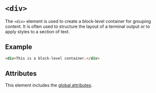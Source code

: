 # `<div>`

The `<div>` element is used to create a block-level container for grouping content. It is often used to structure the layout of a terminal output or to apply styles to a section of text.

## Example

```html
<div>This is a block-level container.</div>
```

## Attributes

This element includes the [global attributes](../globals.mdx).
